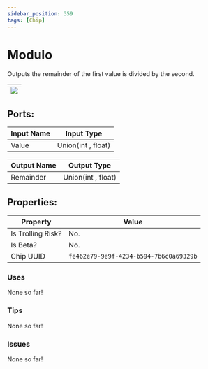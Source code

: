 ```yaml
---
sidebar_position: 359
tags: [Chip]
---
```


# Modulo


Outputs the remainder of the first value is divided by the second.

| ![](https://images-ext-2.discordapp.net/external/MPmIaQzlEPmgGWlgi-WxBBXt0Bjv_zWPkg1y1f_sy3s/https/www.recroomcircuits.com/image/circuit/absolute-value?width=206&height=108) |
|-----|

## Ports:

| Input Name | Input Type |
|-----------|-----------|
| Value | Union(int , float) |

| Output Name | Output Type |
|-----------|-----------|
| Remainder | Union(int , float) |

## Properties:

| Property  | Value |
|-------------------|-----------|
| Is Trolling Risk? | No. |
| Is Beta? | No. |
| Chip UUID | `fe462e79-9e9f-4234-b594-7b6c0a69329b` |

### Uses

None so far!

### Tips

None so far!

### Issues

None so far!